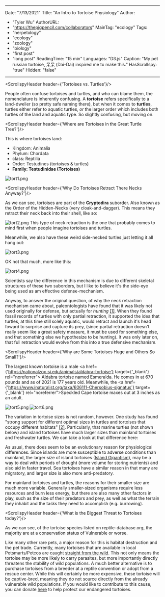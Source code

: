 
---
Date: "7/13/2021"
Title: "An Intro to Tortoise Physiology"
Author:
  - "Tyler Wu"
AuthorURL:
  - "https://thepigpencil.com/collaborators"
MainTag: "ecology"
Tags:
  - "herpetology"
  - "ecology"
  - "zoology"
  - "biology"
  - "first post"
  - "long post"
ReadingTime: "15 min"
Languages: "D3.js"
Caption: "My pet russian tortoise, 呆呆 (Dai-Dai) inspired me to make this."
HasScrollspy: "true"
Hidden: "false"
---

<ScrollspyHeader header={'Tortoises vs. Turtles'}/>
                    
People often confuse tortoises and turtles, and who can blame them, the nomenclature is inherently confusing. 
A <b>tortoise</b> refers specifically to a land-dweller (so pretty safe naming there), 
but when it comes to <b>turtles</b>, turtles either refer to aquatic turtles, 
<i>or</i> the larger order which includes both turtles of the land and aquatic type.
So slightly confusing, but moving on.

<ScrollspyHeader header={'Where are Tortoises in the Great Turtle Tree?'}/>

This is where tortoises land:
- Kingdom: Animalia
- Phylum: Chordata
- class: Reptilia
- Order: Testudines (tortoises & turtles)
- <b>Family: Testudinidae (Tortoises)</b>

<img 
className='articleImg' 
src='/img/data/tortoise_taxonomy/tortoise_taxonomy1.png' 
alt='tort1.png'
/>

<ScrollspyHeader header={'Why Do Tortoises Retract There Necks Anyway?'}/>

As we can see, tortoises are part of the <b>Cryptodira</b> suborder. 
Also known as the Order of the Hidden-Necks (very cloak-and-dagger). 
This means they retract their neck back into their shell, like so:

<img 
className='articleImg' 
src='/img/data/tortoise_taxonomy/tortoise_taxonomy2.png' 
alt='tort2.png'
/>
This type of neck retraction is the one that probably comes to mind first when people imagine tortoises and turtles.


Meanwhile, we also have these weird side-necked turtles just letting it all hang out:

<img 
className='articleImg' 
src='/img/data/tortoise_taxonomy/tortoise_taxonomy3.png' 
alt='tort3.png'
/>

OK not that much, more like this:

<img 
className='articleImg' 
src='/img/data/tortoise_taxonomy/tortoise_taxonomy4.png' 
alt='tort4.png'
/>

Scientists say the difference in this mechanism is due to different skeletal structures of these two suborders, but I like to believe it's the side-eye being used as am effective defense-mechanism.


Anyway, to answer the original question, of why the neck retraction mechanism came about, paleontologists have found that it was likely not used originally for defense, but actually for <i>hunting</i> <a href="https://www.smithsonianmag.com/science-nature/real-reason-turtle-learned-hide-its-head-180962233/" title="Turtle neck retraction" target="_blank" rel="noreferrer">[1]</a>.
When they found fossil records of turtles with only partial retraction, it supported the idea that turtles, at this time still solely aquatic, would retract and launch it's head foward to surprise and capture its prey, (since partial retraction doesn't really seem like a great safety measure, it must be used for something else, and that something else we hypothesize to be hunting).
It was only later on, that full retraction would evolve from this into a true defensive mechanism.

<ScrollspyHeader header={'Why are Some Tortoises Huge and Others So Small?'}/>

The largest known tortoise is a male <a href={'https://nationalzoo.si.edu/animals/aldabra-tortoise'} target={'_blank'} rel="noreferrer">
Aldabra tortoise</a> named Esmeralda. He comes in at 670 pounds and as of 2021 is 177 years old.
Meanwhile, the <a href={'https://www.inaturalist.org/taxa/606111-Chersobius-signatus'} target={'_blank'} rel="noreferrer">Speckled Cape tortoise</a> 
maxes out at 3 inches as an adult.

<img 
className='articleImg' 
src='/img/data/tortoise_taxonomy/tortoise_taxonomy5.png' 
alt='tort5.png'
/>
<img 
className='articleImg' 
src='/img/data/tortoise_taxonomy/tortoise_taxonomy6.png' 
alt='tort6.png'
/>

The variation in tortoise sizes is not random, however.
One study has found "strong support for different optimal sizes in turtles and tortoises that occupy different habitats" <a href="https://royalsocietypublishing.org/doi/10.1098/rsbl.2010.1084" title="Turtle body size" target="_blank" rel="noreferrer">[2]</a>.
Particularly, that marine turtles (not shown below) and island tortoises have much larger sizes than mainland tortoises and freshwater turtles.
We can take a look at that difference here:

<SVG1 />

As usual, there does seem to be an evolutionary reason for physiological differences.
Since islands are more susceptible to adverse conditions than mainland, the larger size of island tortoises (<a href="https://en.wikipedia.org/wiki/Island_gigantism" title="Island gigantism" target="_blank" rel="noreferrer">Island Gigantism</a>), may be a way to deal with periods of drought (more volume for storing nutrients) and also aid in faster travel.
Sea tortoises have a similar reason in that many are migratory, and larger size is also more anti-predatory.


For mainland tortoises and turtles, the reasons for their smaller size are much more variable.
Generally smaller-sized organisms require less resources and burn less energy, but there are also many other factors in play,
such as the size of their predators and prey, as well as what the terrain they inhabit and the tasks they need to accomplish (e.g. burrowing).


<ScrollspyHeader header={'What is the Biggest Threat to Tortoises today?'}/>

<SVG2 />

As we can see, of the tortoise species listed on reptile-database.org, the majority are at a conservation status of Vulnerable or worse.

Like many other rare pets, a major reason for this is habitat destruction and the pet trade.
Currently, many tortoises that are available in local Petsmarts/Petcos are caught <a href="https://www.change.org/p/petsmart-and-petco-stop-selling-wild-caught-russian-tortoises-agrionemys-horsfieldii" target="_blank" rel="noreferrer">straight from the wild</a>.
This not only means the tortoise may be more likely to carry parasites, but more importantly directly threatens the stability of wild populations.
A much better alternative is to purchase tortoises from a breeder at a reptile convention or adopt from a rescue center.
While this will certainly be more expensive, these tortoise will be captive-bred, meaning they do not source directly from the already vulnerable wild populations.
If you would like to contribute to this cause, you can donate <a href="https://www.turtleconservancy.org/donate" title="Donate" target="_blank" rel="noreferrer">here</a> to help protect our endangered tortoises.